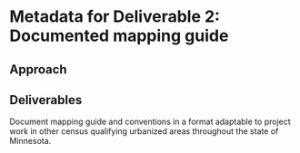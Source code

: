 # Metadata for Deliverable 2: Documented mapping guide

## Approach

## Deliverables

Document mapping guide and conventions in a format adaptable to project work in other census qualifying urbanized areas throughout the state of Minnesota.
